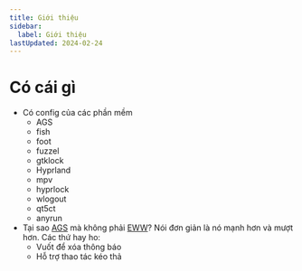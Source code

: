 ```yaml
---
title: Giới thiệu
sidebar:
  label: Giới thiệu
lastUpdated: 2024-02-24
---
```


# Có cái gì

- Có config của các phần mềm
  - AGS
  - fish
  - foot
  - fuzzel
  - gtklock
  - Hyprland
  - mpv
  - hyprlock
  - wlogout
  - qt5ct
  - anyrun
- Tại sao [AGS](https://github.com/Aylur/ags/) mà không phải [EWW](https://github.com/elkowar/eww)? Nói đơn giản là nó mạnh hơn và mượt hơn. Các thứ hay ho:
  - Vuốt để xóa thông báo
  - Hỗ trợ thao tác kéo thả

